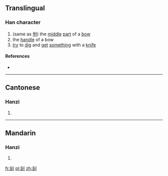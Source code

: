==Translingual==

===Han character===
{{Han char|rn=18|rad=刀|as=06|sn=8|four=|canj=人山中弓 (OULN)|ids=⿰[[缶]][[刂]]}}

# (same as [[弣]]) the [[middle]] [[part]] of a [[bow]]
# the [[handle]] of a bow
# [[try]] to [[dig]] and [[get]] [[something]] with a [[knife]]

====References====
* {{Han ref|kx=0138.380|hdz=10335.020|uh=34E1|ud=13537}}

----

==Cantonese==

===Hanzi===
{{yue-hanzi|jyut=|y=fu2}}

# {{defn|lang=yue|sort=刀06}}

----

==Mandarin==

===Hanzi===
{{cmn-hanzi|pin=[[fǔ]] ([[fu3]])|wg=fu<sup>3</sup>}}

# {{defn|lang=cmn|sort=刀06}}

[[fr:㓡]]
[[pl:㓡]]
[[zh:㓡]]